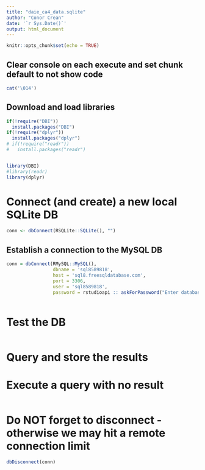```yaml
---
title: "daie_ca4_data.sqlite"
author: "Conor Crean"
date: '`r Sys.Date()`'
output: html_document
---
```


```r
knitr::opts_chunk$set(echo = TRUE)
```




## Clear console on each execute and set chunk default to not show code
```r

cat('\014')
```


## Download and load libraries
```r
if(!require("DBI"))
  install.packages("DBI")
if(!require("dplyr"))
  install.packages("dplyr")
# if(!require("readr"))
#   install.packages("readr")


library(DBI)
#library(readr)
library(dplyr)


```





# Connect (and create) a new local SQLite DB
```r

conn <- dbConnect(RSQLite::SQLite(), "")
```

## Establish a connection to the MySQL DB
```r
conn = dbConnect(RMySQL::MySQL(),
                 dbname = 'sql8589818',
                 host = 'sql8.freesqldatabase.com',
                 port = 3306,
                 user = 'sql8589818',
                 password = rstudioapi :: askForPassword("Enter database password"))



```






# Test the DB
```r


```



# Query and store the results





# Execute a query with no result
```r

```


# Do NOT forget to disconnect - otherwise we may hit a remote connection limit

```r



dbDisconnect(conn)


```

